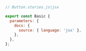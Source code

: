 ```js
// Button.stories.js|jsx

export const Basic {
  parameters: {
    docs: {
      source: { language: 'jsx' },
    },
  },
};
```
